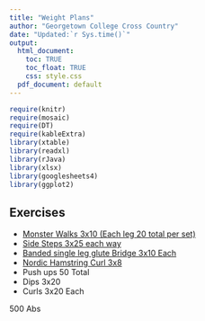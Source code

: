 ```yaml
---
title: "Weight Plans"
author: "Georgetown College Cross Country"
date: "Updated:`r Sys.time()`"
output:
  html_document:
    toc: TRUE
    toc_float: TRUE
    css: style.css
  pdf_document: default
---
```



```r
require(knitr)
require(mosaic)
require(DT)
require(kableExtra)
library(xtable)
library(readxl)
library(rJava)
library(xlsx)
library(googlesheets4)
library(ggplot2)


```



## Exercises

- [Monster Walks 3x10 (Each leg 20 total per set)](https://www.youtube.com/watch?v=O_GEUdxQETA)
- [Side Steps 3x25 each way](https://www.youtube.com/watch?v=X0jsl2ZrXug)
- [Banded single leg glute Bridge 3x10 Each](https://www.youtube.com/watch?v=HeAkXWob2UU)
- [Nordic Hamstring Curl 3x8](https://www.youtube.com/watch?v=v_Egn_3CCsM)
- Push ups 50 Total
- Dips 3x20
- Curls 3x20 Each

500 Abs
